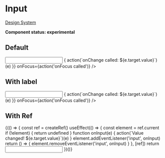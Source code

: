 
<Meta title="UI/Form/Input" component={Input} />

# Input

[Design System](https://designsystem.amsterdam.nl/7awj1hc9f/p/657629-text-input)

**Component status: experimental**

## Default

<Canvas>
  <Story name="Default">
    <Fragment>
      <Input
        onBlur={action('onBlur called')}
        onChange={(e) => {
          action(`onChange called: ${e.target.value}`)(e)
        }}
        onFocus={action('onFocus called')}
      />
    </Fragment>
  </Story>
</Canvas>

## With label

<Canvas>
  <Story name="With label">
    <Fragment>
      <Label htmlFor="some-input" label="Some label" />
      <Input
        id="some-input"
        onBlur={action('onBlur called')}
        onChange={(e) => {
          action(`onChange called: ${e.target.value}`)(e)
        }}
        onFocus={action('onFocus called')}
      />
    </Fragment>
  </Story>
</Canvas>

## With Ref

<Canvas>
  <Story name="With Ref">
    <Fragment>
      {(() => {
        const ref = createRef()
        useEffect(() => {
          const element = ref.current
          if (!element) {
            return undefined
          }
          function onInput(e) {
            action(`Value changed! ${e.target.value}`)(e)
          }
          element.addEventListener('input', onInput)
          return () => {
            element.removeEventListener('input', onInput)
          }
        }, [ref])
        return <Input ref={ref} />
      })()}
    </Fragment>
  </Story>
</Canvas>
